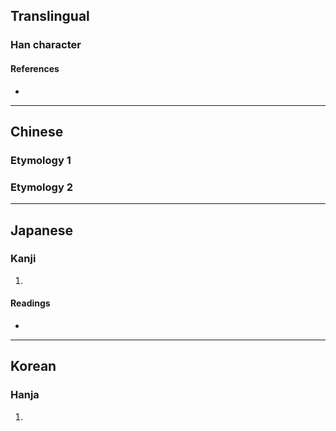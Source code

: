 {{character info}}
==Translingual==

===Han character===
{{Han char|rn=14|rad=冖|as=08|sn=10|four=|canj=BSJE|ids=⿱冖取}}

====References====
* {{Han ref|kx=0130.260|dkj=01586|dj=0293.060|hdz=10304.080|uh=51A3|ud=20899}}

----

==Chinese==

===Etymology 1===
{{zh-see|聚|v}}

===Etymology 2===
{{zh-see|最|v}}

----

==Japanese==

===Kanji===
{{ja-kanji|grade=|rs=冖08}}

# {{rfdef|ja|sort=冖08}}

====Readings====
* {{ja-readings|on=しゅ,じゅ,さい|kun=つま}}

----

==Korean==

===Hanja===
{{ko-hanja|hangeul=취|rv=chwi|mr=ch'wi}}

# {{rfdef|ko|sort=冖08}}